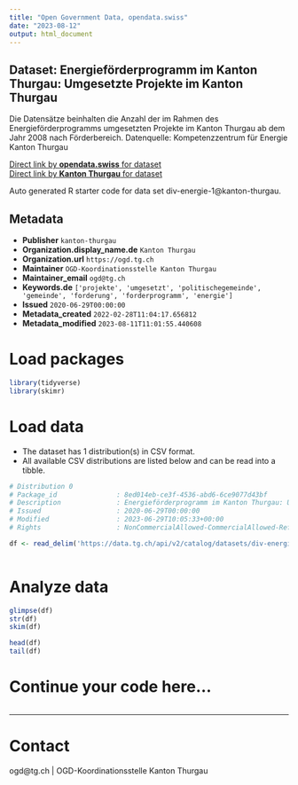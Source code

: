 ```yaml
---
title: "Open Government Data, opendata.swiss"
date: "2023-08-12"
output: html_document
---
```


## Dataset: Energieförderprogramm im Kanton Thurgau: Umgesetzte Projekte im Kanton Thurgau

Die Datensätze beinhalten die Anzahl der im Rahmen des Energieförderprogramms umgesetzten Projekte im Kanton Thurgau ab dem Jahr 2008 nach Förderbereich. Datenquelle: Kompetenzzentrum für Energie Kanton Thurgau

[Direct link by **opendata.swiss** for dataset](https://opendata.swiss/de/dataset/umgesetzte-projekte-im-kanton-thurgau)<br>
[Direct link by **Kanton Thurgau** for dataset](https://data.tg.ch/explore/dataset/div-energie-1/)

Auto generated R starter code for data set div-energie-1@kanton-thurgau.

## Metadata

- **Publisher** `kanton-thurgau`
- **Organization.display_name.de** `Kanton Thurgau`
- **Organization.url** `https://ogd.tg.ch`
- **Maintainer** `OGD-Koordinationsstelle Kanton Thurgau`
- **Maintainer_email** `ogd@tg.ch`
- **Keywords.de** `['projekte', 'umgesetzt', 'politischegemeinde', 'gemeinde', 'forderung', 'forderprogramm', 'energie']`
- **Issued** `2020-06-29T00:00:00`
- **Metadata_created** `2022-02-28T11:04:17.656812`
- **Metadata_modified** `2023-08-11T11:01:55.440608`


# Load packages

```r

library(tidyverse)
library(skimr)

```

# Load data

-   The dataset has 1 distribution(s) in CSV format.
-   All available CSV distributions are listed below and can be read into a tibble.

```r

# Distribution 0
# Package_id               : 8ed014eb-ce3f-4536-abd6-6ce9077d43bf
# Description              : Energieförderprogramm im Kanton Thurgau: Umgesetzte Projekte im Kanton Thurgau (csv)
# Issued                   : 2020-06-29T00:00:00
# Modified                 : 2023-06-29T10:05:33+00:00
# Rights                   : NonCommercialAllowed-CommercialAllowed-ReferenceRequired

df <- read_delim('https://data.tg.ch/api/v2/catalog/datasets/div-energie-1/exports/csv')



```

# Analyze data

```r

glimpse(df)
str(df)
skim(df)

head(df)
tail(df)

```

# Continue your code here...

```r

```

------------------------------------------------------------------------

# Contact

ogd@tg.ch | OGD-Koordinationsstelle Kanton Thurgau
